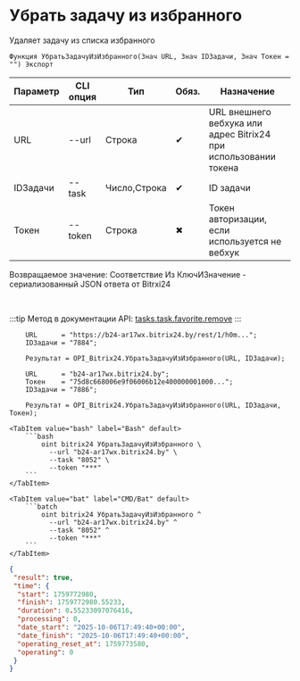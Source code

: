 ﻿---
sidebar_position: 18
description: Убрать задачу из избранного и другие функции для работы с Bitrix24 в Открытом пакете интеграций - бесплатной open-source библиотеке интеграций для 1С:Предприятие 8, OneScript и CLI
keywords: [1C, 1С, 1С:Предприятие, 1С:Предприятие 8.3, API, Интеграция, Сервисы, Обмен, OneScript, CLI, Bitrix24]
---


# Убрать задачу из избранного
 Удаляет задачу из списка избранного



`Функция УбратьЗадачуИзИзбранного(Знач URL, Знач IDЗадачи, Знач Токен = "") Экспорт`

  | Параметр | CLI опция | Тип | Обяз. | Назначение |
  |-|-|-|-|-|
  | URL | --url | Строка | &#x2714; | URL внешнего вебхука или адрес Bitrix24 при использовании токена |
  | IDЗадачи | --task | Число,Строка | &#x2714; | ID задачи |
  | Токен | --token | Строка | &#x2716; | Токен авторизации, если используется не вебхук |

  
  Возвращаемое значение:   Соответствие Из КлючИЗначение - сериализованный JSON ответа от Bitrxi24

<br/>

:::tip
Метод в документации API: [tasks.task.favorite.remove](https://dev.1c-bitrix.ru/rest_help/tasks/task/tasks/tasks_task_favorite_remove.php)
:::
<br/>


```bsl title="Пример использования для 1С:Предприятие/OneScript"
    URL      = "https://b24-ar17wx.bitrix24.by/rest/1/h0m...";
    IDЗадачи = "7884";

    Результат = OPI_Bitrix24.УбратьЗадачуИзИзбранного(URL, IDЗадачи);

    URL      = "b24-ar17wx.bitrix24.by";
    Токен    = "75d8c668006e9f06006b12e400000001000...";
    IDЗадачи = "7886";

    Результат = OPI_Bitrix24.УбратьЗадачуИзИзбранного(URL, IDЗадачи, Токен);
```
    

 <Tabs>
  
    <TabItem value="bash" label="Bash" default>
        ```bash
            oint bitrix24 УбратьЗадачуИзИзбранного \
              --url "b24-ar17wx.bitrix24.by" \
              --task "8052" \
              --token "***"
        ```
    </TabItem>
  
    <TabItem value="bat" label="CMD/Bat" default>
        ```batch
            oint bitrix24 УбратьЗадачуИзИзбранного ^
              --url "b24-ar17wx.bitrix24.by" ^
              --task "8052" ^
              --token "***"
        ```
    </TabItem>
</Tabs>


```json title="Результат"
{
 "result": true,
 "time": {
  "start": 1759772980,
  "finish": 1759772980.55233,
  "duration": 0.55233097076416,
  "processing": 0,
  "date_start": "2025-10-06T17:49:40+00:00",
  "date_finish": "2025-10-06T17:49:40+00:00",
  "operating_reset_at": 1759773580,
  "operating": 0
 }
}
```
